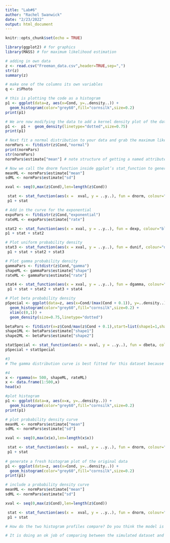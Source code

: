 ```yaml
---
title: "Lab#6"
author: "Rachel Swanwick"
date: "2/23/2022"
output: html_document
---
```


```r
knitr::opts_chunk$set(echo = TRUE)
```


```r
library(ggplot2) # for graphics
library(MASS) # for maximum likelihood estimation
```
```r
# adding in own data 
z <- read.csv("Freeman_data.csv",header=TRUE,sep=",")
str(z)
summary(z)

# make one of the columns its own variables 
q <- z$Photo
```

```r
# this is plotting the code as a histogram 
p1 <- ggplot(data=z, aes(x=Cond, y=..density..)) +
  geom_histogram(color="grey60",fill="cornsilk",size=0.2) 
print(p1)
```
```r
# We are now modifying the data to add a kernel density plot of the data.  This is a variation on the histogram that uses kernal smoothing to plot values that will allow for a smoother distribution by smoothing out the noise.  
p1 <-  p1 +  geom_density(linetype="dotted",size=0.75)
print(p1)
```
```r
# Next fit a normal distribution to your data and grab the maximum likelihood estimators of the two parameters of the normal, the mean and the variance. This helps you predict the probability of an occurance within a certain interval. 
normPars <- fitdistr(z$Cond,"normal")
print(normPars)
str(normPars)
normPars$estimate["mean"] # note structure of getting a named attribute
```
```r
# Now we call the dnorm function inside ggplot’s stat_function to generate the probability density for the normal distribution. Then we pass those parameters (meanML and sdML to stat_function). 
meanML <- normPars$estimate["mean"]
sdML <- normPars$estimate["sd"]

xval <- seq(0,max(z$Cond),len=length(z$Cond))

 stat <- stat_function(aes(x =  xval, y = ..y..), fun = dnorm, colour="red", n = length(z$Cond), args = list(mean = meanML, sd = sdML))
 p1 + stat
```
```r
# Add in the curve for the exponential
expoPars <- fitdistr(z$Cond,"exponential")
rateML <- expoPars$estimate["rate"]

stat2 <- stat_function(aes(x = xval, y = ..y..), fun = dexp, colour="blue", n = length(z$Cond), args = list(rate=rateML))
p1 + stat + stat2
```
```r
# Plot uniform probability density
stat3 <- stat_function(aes(x = xval, y = ..y..), fun = dunif, colour="darkgreen", n = length(z$Cond), args = list(min=min(z$Cond), max=max(z$Cond)))
 p1 + stat + stat2 + stat3
```
```r
# Plot gamma probability density
gammaPars <- fitdistr(z$Cond,"gamma")
shapeML <- gammaPars$estimate["shape"]
rateML <- gammaPars$estimate["rate"]

stat4 <- stat_function(aes(x = xval, y = ..y..), fun = dgamma, colour="brown", n = length(z$Cond), args = list(shape=shapeML, rate=rateML))
 p1 + stat + stat2 + stat3 + stat4
```
```r
# Plot beta probability density
pSpecial <- ggplot(data=z, aes(x=Cond/(max(Cond + 0.1)), y=..density..)) +
  geom_histogram(color="grey60",fill="cornsilk",size=0.2) + 
  xlim(c(0,1)) +
  geom_density(size=0.75,linetype="dotted")

betaPars <- fitdistr(x=z$Cond/max(z$Cond + 0.1),start=list(shape1=1,shape2=2),"beta")
shape1ML <- betaPars$estimate["shape1"]
shape2ML <- betaPars$estimate["shape2"]

statSpecial <- stat_function(aes(x = xval, y = ..y..), fun = dbeta, colour="orchid", n = length(z$Cond), args = list(shape1=shape1ML,shape2=shape2ML))
pSpecial + statSpecial
```
```r
#3 
# The gamma distribution curve is best fitted for this dataset because it most closely aligns with the kernal density plot of the actual data 
```
```r
#4 
x <- rgamma(n= 500, shapeML, rateML) 
x <- data.frame(1:500,x)
head(x)

#plot histogram 
p1 <- ggplot(data=x, aes(x=x, y=..density..)) +
  geom_histogram(color="grey60",fill="cornsilk",size=0.2) 
print(p1)

# plot probability density curve
meanML <- normPars$estimate["mean"]
sdML <- normPars$estimate["sd"]

xval <- seq(0,max(x$x),len=length(x$x))

 stat <- stat_function(aes(x =  xval, y = ..y..), fun = dnorm, colour="red", n = length(z$Cond), args = list(mean = meanML, sd = sdML))
 p1 + stat
 
# generate a fresh histogram plot of the original data 
p1 <- ggplot(data=z, aes(x=Cond, y=..density..)) +
  geom_histogram(color="grey60",fill="cornsilk",size=0.2) 
print(p1) 

# include a probability density curve 
meanML <- normPars$estimate["mean"]
sdML <- normPars$estimate["sd"]

xval <- seq(0,max(z$Cond),len=length(z$Cond))

 stat <- stat_function(aes(x =  xval, y = ..y..), fun = dnorm, colour="red", n = length(z$Cond), args = list(mean = meanML, sd = sdML))
 p1 + stat

# How do the two histogram profiles compare? Do you think the model is doing a good job of simulating realistic data that match your original measurements? Why or why not?

# It is doing an ok job of comparing between the simulated dataset and the original dataset.  The density on the original dataset and simulated dataset are both around 3.5 so that is similar.  The bends are a little different between the two curves and the simulated dataset has a wider curve than the original dataset and the original dataset also has a steeper curve than the stimulated dataset. 
```